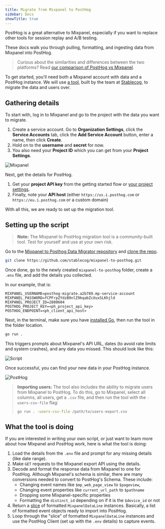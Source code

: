 ```yaml
---
title: Migrate from Mixpanel to PostHog
sidebar: Docs
showTitle: true
---
```



<MigrationWarning />

PostHog is a great alternative to Mixpanel, especially if you want to replace other tools for session replay and A/B testing.

These docs walk you through pulling, formatting, and ingesting data from Mixpanel into PostHog.

> Curious about the similarities and differences between the two platforms? Read [our comparison of PostHog vs Mixpanel](/blog/posthog-vs-mixpanel).

To get started, you'll need both a Mixpanel account with data and a PostHog instance. We will use [a tool](https://github.com/stablecog/mixpanel-to-posthog), built by the team at [Stablecog](https://stablecog.com/), to migrate the data and users over.

## Gathering details

To start with, log in to Mixpanel and go to the project with the data you want to migrate. 

1. Create a service account. Go to **Organization Settings**, click the **Service Accounts** tab, click the **Add Service Account** button, enter a name, then click **Create**.
2. Hold on to the **username** and **secret** for now. 
3. You also need your **Project ID** which you can get from your **Project Settings**.

![Mixpanel](https://res.cloudinary.com/dmukukwp6/image/upload/v1710055416/posthog.com/contents/images/tutorials/mixpanel-to-posthog/mixpanel.png)

Next, get the details for PostHog. 

1. Get your **project API key** from the getting started flow or [your project settings](https://us.posthog.com/settings/project). 
2. Finally, note your **API host** (either `https://us.i.posthog.com` or `https://eu.i.posthog.com` or a custom domain)

With all this, we are ready to set up the migration tool.

## Setting up the script

> **Note:** The Mixpanel to PostHog migration tool is a community-built tool. Test for yourself and use at your own risk.

Go to the [Mixpanel to Posthog Data Migrator repository](https://github.com/stablecog/mixpanel-to-posthog) and [clone the repo](https://docs.github.com/en/repositories/creating-and-managing-repositories/cloning-a-repository). 

```bash
git clone https://github.com/stablecog/mixpanel-to-posthog.git
```

Once done, go to the newly created `mixpanel-to-posthog` folder, create a `.env` file, and add the details you collected.

In our example, that is:
```
MIXPANEL_USERNAME=posthog-migrate.a2b789.mp-service-account
MIXPANEL_PASSWORD=fCPFrpZYdzB9nlZ9kqabZcXuxSLKhjld
MIXPANEL_PROJECT_ID=2880604
POSTHOG_PROJECT_KEY=<ph_project_api_key>
POSTHOG_ENDPOINT=<ph_client_api_host>
```

Next, in the terminal, make sure you have [installed Go](https://go.dev/doc/install), then run the tool in the folder location.

```bash
go run .
```

This triggers prompts about Mixpanel's API URL, dates (to avoid rate limits and system crashes), and any data you missed. This should look like this:

![Script](https://res.cloudinary.com/dmukukwp6/image/upload/v1710055416/posthog.com/contents/images/tutorials/mixpanel-to-posthog/script.png)

Once successful, you can find your new data in your PostHog instance.

![PostHog](https://res.cloudinary.com/dmukukwp6/image/upload/v1710055416/posthog.com/contents/images/tutorials/mixpanel-to-posthog/posthog.png)

> **Importing users:** The tool also includes the ability to migrate users from Mixpanel to PostHog. To do this, go to Mixpanel, select all columns, all users, get a `.csv` file, and then run the tool with the `-users-csv-file` flag:
> ```bash
> go run . -users-csv-file /path/to/users-export.csv
> ```

## What the tool is doing

If you are interested in writing your own script, or just want to learn more about how Mixpanel and PostHog work, here is what the tool is doing:

1. Load the details from the `.env` file and prompt for any missing details (like date range).
2. Make `GET` requests to the Mixpanel export API using the details. 
3. Decode and format the response data from Mixpanel to one for PostHog. Although Mixpanel's schema is similar, there are many conversions needed to convert to PostHog's Schema. These include:
    - Changing event names like `$mp_web_page_view` to `$pageview`, 
    - Changing event properties like `current_url_path` to `$pathname`
    - Dropping some Mixpanel-specific properties
    - Formatting the `distinct_id` depending on if it is the `$device_id` or not
4. Return a [slice](https://go.dev/tour/moretypes/7) of formatted `MixpanelDataLine` instances. Basically, a list of formatted event objects ready to import into PostHog.
5. Loop through the "slice" of formatted `MixpanelDataLine` instances and use the PostHog Client (set up with the `.env` details) to capture events.